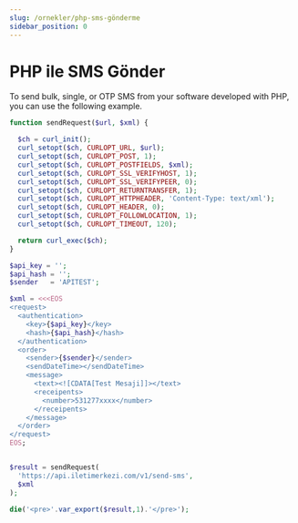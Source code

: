 ```yaml
---
slug: /ornekler/php-sms-gönderme
sidebar_position: 0
---
```


# PHP ile SMS Gönder
To send bulk, single, or OTP SMS from your software developed with PHP, you can use the following example.

```php
function sendRequest($url, $xml) {

  $ch = curl_init();
  curl_setopt($ch, CURLOPT_URL, $url);
  curl_setopt($ch, CURLOPT_POST, 1);
  curl_setopt($ch, CURLOPT_POSTFIELDS, $xml);
  curl_setopt($ch, CURLOPT_SSL_VERIFYHOST, 1);
  curl_setopt($ch, CURLOPT_SSL_VERIFYPEER, 0);
  curl_setopt($ch, CURLOPT_RETURNTRANSFER, 1);
  curl_setopt($ch, CURLOPT_HTTPHEADER, 'Content-Type: text/xml');
  curl_setopt($ch, CURLOPT_HEADER, 0);
  curl_setopt($ch, CURLOPT_FOLLOWLOCATION, 1);
  curl_setopt($ch, CURLOPT_TIMEOUT, 120);

  return curl_exec($ch);
}

$api_key = '';
$api_hash = '';
$sender   = 'APITEST';

$xml = <<<EOS
<request>
  <authentication>
    <key>{$api_key}</key>
    <hash>{$api_hash}</hash>
  </authentication>
  <order>
    <sender>{$sender}</sender>
    <sendDateTime></sendDateTime>
    <message>
      <text><![CDATA[Test Mesaji]]></text>
      <receipents>
        <number>531277xxxx</number>
      </receipents>
    </message>
  </order>
</request>
EOS;


$result = sendRequest(
  'https://api.iletimerkezi.com/v1/send-sms',
  $xml
);

die('<pre>'.var_export($result,1).'</pre>');
```